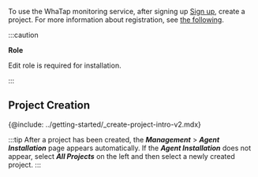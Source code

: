 To use the WhaTap monitoring service, after signing up [Sign up](https://www.whatap.io/en/signup/), create a project. For more information about registration, see [the following](../account/account-manage).

:::caution

**Role**

Edit role is required for installation.

:::

## Project Creation

{@include: ../getting-started/_create-project-intro-v2.mdx} 

:::tip
After a project has been created, the **_Management_** > **_Agent Installation_** page appears automatically. If the **_Agent Installation_** does not appear, select **_All Projects_** on the left and then select a newly created project.
:::
